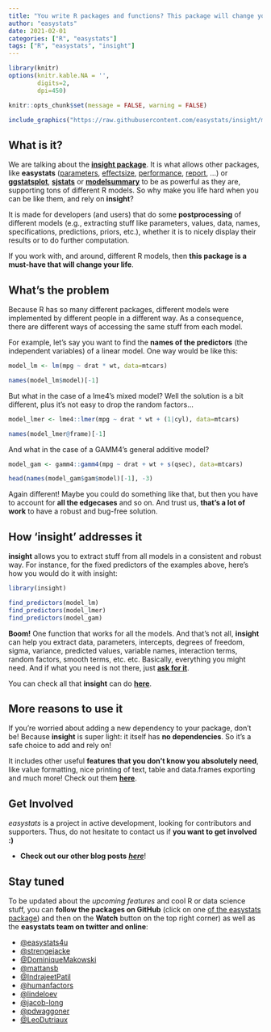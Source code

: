 ```yaml
---
title: "You write R packages and functions? This package will change your life!"
author: "easystats"
date: 2021-02-01
categories: ["R", "easystats"]
tags: ["R", "easystats", "insight"]
---
```



```r
library(knitr)
options(knitr.kable.NA = '',
        digits=2,
        dpi=450)

knitr::opts_chunk$set(message = FALSE, warning = FALSE)
```

```r
include_graphics("https://raw.githubusercontent.com/easystats/insight/master/man/figures/logo.png")
```

## What is it?

We are talking about the [**insight package**](https://github.com/easystats/insight). It is what allows other packages, like **easystats** ([parameters](https://github.com/easystats/parameters), [effectsize](https://github.com/easystats/effectsize), [performance](https://github.com/easystats/performance), [report](https://github.com/easystats/report), ...) or [**ggstatsplot**](https://github.com/IndrajeetPatil/ggstatsplot), [**sjstats**](https://github.com/strengejacke/sjstats/) or  [**modelsummary**](https://github.com/vincentarelbundock/modelsummary) to be as powerful as they are, supporting tons of different R models. So why make you life hard when you can be like them, and rely on **insight**?

It is made for developers (and users) that do some **postprocessing** of different models (e.g., extracting stuff like parameters, values, data, names, specifications, predictions, priors, etc.), whether it is to nicely display their results or to do further computation.

If you work with, and around, different R models, then **this package is a must-have that will change your life**.

## What's the problem

Because R has so many different packages, different models were implemented by different people in a different way. As a consequence, there are different ways of accessing the same stuff from each model.

For example, let's say you want to find the **names of the predictors** (the independent variables) of a linear model. One way would be like this:

```r
model_lm <- lm(mpg ~ drat * wt, data=mtcars)

names(model_lm$model)[-1]
```

But what in the case of a lme4's mixed model? Well the solution is a bit different, plus it's not easy to drop the random factors...

```r
model_lmer <- lme4::lmer(mpg ~ drat * wt + (1|cyl), data=mtcars)

names(model_lmer@frame)[-1]
```

And what in the case of a GAMM4's general additive model?

```r
model_gam <- gamm4::gamm4(mpg ~ drat + wt + s(qsec), data=mtcars)

head(names(model_gam$gam$model)[-1], -3)
```

Again different! Maybe you could do something like that, but then you have to account for **all the edgecases** and so on. And trust us, **that's a lot of work** to have a robust and bug-free solution.


## How 'insight' addresses it

**insight** allows you to extract stuff from all models in a consistent and robust way. For instance, for the fixed predictors of the examples above, here's how you would do it with insight:

```r
library(insight)

find_predictors(model_lm)
find_predictors(model_lmer)
find_predictors(model_gam)
```

**Boom!** One function that works for all the models. And that's not all, **insight** can help you extract data, parameters, intercepts, degrees of freedom, sigma, variance, predicted values, variable names, interaction terms, random factors, smooth terms, etc. etc. Basically, everything you might need. And if what you need is not there, just [**ask for it**](https://github.com/easystats/insight/issues).

You can check all that **insight** can do [**here**](https://easystats.github.io/insight/reference/index.html).

## More reasons to use it

If you're worried about adding a new dependency to your package, don't be! Because **insight** is super light: it itself has **no dependencies**. So it's a safe choice to add and rely on!

It includes other useful **features that you don't know you absolutely need**, like value formatting, nice printing of text, table and data.frames exporting and much more! Check out them [**here**](https://easystats.github.io/insight/reference/index.html).

## Get Involved

*easystats* is a project in active development, looking for contributors and supporters. Thus, do not hesitate to contact us if **you want to get involved :)**

- **Check out our other blog posts** [***here***](https://easystats.github.io/blog/posts/)!

## Stay tuned 

To be updated about the *upcoming features* and cool R or data science stuff, you can **follow the packages on GitHub** (click on one [of the easystats package](https://github.com/easystats)) and then on the **Watch** button on the top right corner) as well as the **easystats team on twitter and online**:

- [\@easystats4u](https://twitter.com/easystats4u)
- [\@strengejacke](https://twitter.com/strengejacke)
- [\@DominiqueMakowski](https://twitter.com/Dom_Makowski)
- [\@mattansb](https://twitter.com/mattansb)
- [\@IndrajeetPatil](https://twitter.com/patilindrajeets)
- [\@humanfactors](https://twitter.com/humanfactorsio)
- [\@lindeloev](https://twitter.com/jonaslindeloev)
- [\@jacob-long](https://twitter.com/jacobandrewlong)
- [\@pdwaggoner](https://pdwaggoner.github.io/)
- [\@LeoDutriaux](https://twitter.com/LDtrx)

